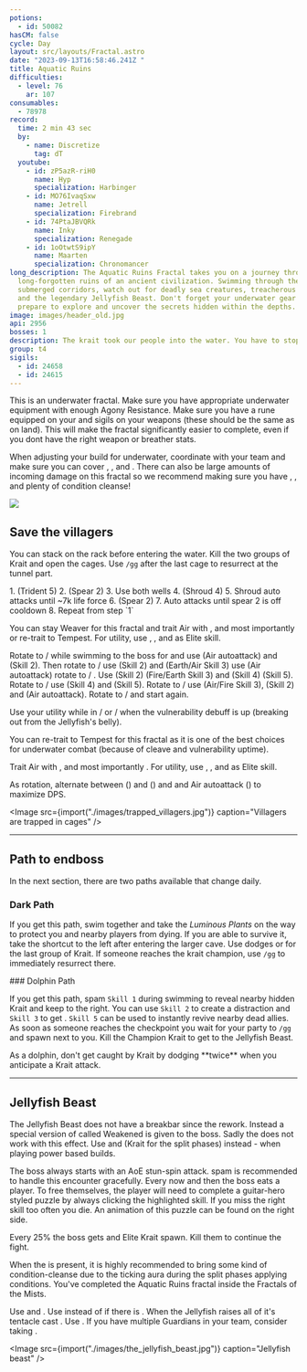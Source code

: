 ```yaml
---
potions:
  - id: 50082
hasCM: false
cycle: Day
layout: src/layouts/Fractal.astro
date: "2023-09-13T16:58:46.241Z "
title: Aquatic Ruins
difficulties:
  - level: 76
    ar: 107
consumables:
  - 78978
record:
  time: 2 min 43 sec
  by:
    - name: Discretize
      tag: dT
  youtube:
    - id: zP5azR-riH0
      name: Hyp
      specialization: Harbinger
    - id: MO76IvaqSxw
      name: Jetrell
      specialization: Firebrand
    - id: 74PtaJBVQRk
      name: Inky
      specialization: Renegade
    - id: 1oOtwtS9ipY
      name: Maarten
      specialization: Chronomancer
long_description: The Aquatic Ruins Fractal takes you on a journey through the
  long-forgotten ruins of an ancient civilization. Swimming through the
  submerged corridors, watch out for deadly sea creatures, treacherous currents,
  and the legendary Jellyfish Beast. Don't forget your underwater gear and
  prepare to explore and uncover the secrets hidden within the depths.
image: images/header_old.jpg
api: 2956
bosses: 1
description: The krait took our people into the water. You have to stop them!
group: t4
sigils:
  - id: 24658
  - id: 24615
---
```


<Grid>

<GridItem sm="7">
 
<Warning >
This is an underwater fractal. Make sure you have appropriate underwater equipment with enough Agony Resistance. Make sure you have a rune equipped on your <Item name="zojjasclothbreather" text="Aquabreather"/> and sigils on your weapons (these should be the same as on land). This will make the fractal significantly easier to complete, even if you dont have the right weapon or breather stats.

When adjusting your build for underwater, coordinate with your team and make sure you can cover <Boon name="Might"/>, <Boon name="Fury"/>, <Boon name="Quickness"/> and <Boon name="Alacrity"/>. There can also be large amounts of incoming damage on this fractal so we recommend making sure you have <Boon name="Protection"/>, <Boon name="Stability"/>, and plenty of condition cleanse!
</Warning>

</GridItem>

<GridItem sm="5">
<Image src={import("./images/wooden_rack.jpg")} caption="Wooden rack" />
</GridItem>
</Grid>

## Save the villagers <Item id="50082" disableText/><Item id="24658" disableText/>

<Grid>
<GridItem sm="7">

You can stack <Boon name="Might"/> on the rack before entering the water. Kill the two groups of Krait and open the cages. Use `/gg` after the last cage to resurrect at the tunnel part.


<Tabs>
<Tab specialization="Reaper">
1.  <Skill name="Frozen Abyss"/> (Trident 5)
2.  <Skill name="Wicked Spiral"/> (Spear 2)
3.  Use both wells
4.  <Skill name="Soul Spiral"/> (Shroud 4)
5.  Shroud auto attacks until ~7k life force
6.  <Skill name="Wicked Spiral"/> (Spear 2)
7.  Auto attacks until spear 2 is off cooldown
8.  Repeat from step `1`
</Tab>
<Tab specialization="Weaver">

You can stay Weaver for this fractal and trait Air with <Trait id="232" disableText/>, <Trait id="214" disableText/> and most importantly <Trait id="1503"/> or re-trait to Tempest. For utility, use <Skill id="5638" disableText/>, <Skill id="40183" disableText/>, <Skill id="5539" disableText/> and <Skill id="43638"/> as Elite skill.

Rotate to <Skill name="Air Attunement" profession="Elementalist" disableText/> / <Skill name="Air Attunement" profession="Elementalist" disableText/> while swimming to the boss for <Trait name="Elements of Rage"/> and use <Skill name="Forked Lightning" profession="Elementalist"/> (Air autoattack) and <Skill name="Electrocute" profession="Elementalist"/> (Skill 2). Then rotate to <Skill name="Earth Attunement" profession="Elementalist" disableText/> / <Skill name="Air Attunement" profession="Elementalist" disableText/> use <Skill name="Rock Spray" profession="Elementalist"/> (Skill 2) and <Skill name="Sodden Swath" profession="Elementalist"/> (Earth/Air Skill 3) use <Skill name="Forked Lightning" profession="Elementalist"/> (Air autoattack) rotate to <Skill name="Fire Attunement" profession="Elementalist" disableText/> / <Skill name="Earth Attunement" profession="Elementalist" disableText/>. Use <Skill name="Boil" profession="Elementalist"/> (Skill 2) <Skill name="Molten Burst" profession="Elementalist"/> (Fire/Earth Skill 3) and <Skill name="Rock Anchor" profession="Elementalist"/> (Skill 4) <Skill name="Murky water" profession="Elementalist"/> (Skill 5). Rotate to <Skill name="Fire Attunement" profession="Elementalist" disableText/> / <Skill name="Fire Attunement" profession="Elementalist" disableText/> use <Skill name="LavaChains" profession="Elementalist"/> (Skill 4) and <Skill name="Heat Wave" profession="Elementalist"/> (Skill 5). Rotate to <Skill name="Air Attunement" profession="Elementalist" disableText/> / <Skill name="Fire Attunement" profession="Elementalist" disableText/> use <Skill name="Plasmic Strike" profession="Elementalist"/> (Air/Fire Skill 3), <Skill name="Electrocute" profession="Elementalist"/> (Skill 2) and <Skill name="Forked Lightning" profession="Elementalist"/> (Air autoattack). Rotate to <Skill name="Air Attunement" profession="Elementalist" disableText/> / <Skill name="Air Attunement" profession="Elementalist" disableText/> and start again.

Use your utility while in <Skill name="Fire Attunement" profession="Elementalist" disableText/> / <Skill name="Fire Attunement" profession="Elementalist" disableText/> or <Skill name="Air Attunement" profession="Elementalist" disableText/> / <Skill name="Air Attunement" profession="Elementalist" disableText/> when the vulnerability debuff is up (breaking out from the Jellyfish's belly).
</Tab>

<Tab specialization="Tempest">

You can re-trait to Tempest for this fractal as it is one of the best choices for underwater combat (because of cleave and vulnerability uptime).

Trait Air with <Trait id="232" disableText/>, <Trait id="214" disableText/> and most importantly <Trait id="1503"/>. For utility, use <Skill id="5638" disableText/>, <Skill id="5539" disableText/>, <Skill id="30662" disableText/> and <Skill id="29968" disableText/> as Elite skill.

As rotation, alternate between <Skill id="29719"/> (<Skill id="5494" disableText/>) and <Skill id="5597"/> (<Skill id="5492" disableText/>) and <Skill id="5655"/> and Air autoattack (<Skill id="5494" disableText/>) to maximize DPS.
</Tab>

</Tabs>
</GridItem>

<GridItem sm="5">

<Image src={import("./images/trapped_villagers.jpg")} caption="Villagers are trapped in cages" />

</GridItem>

</Grid>

---

## Path to endboss

In the next section, there are two paths available that change daily. 

<Grid>
<GridItem>

### Dark Path

If you get this path, swim together and take the _Luminous Plants_ on the way to protect you and nearby players from dying. If you are able to survive it, take the shortcut to the left after entering the larger cave. Use dodges or <Effect name="Invulnerability"/> for the last group of Krait. If someone reaches the krait champion, use `/gg` to immediately resurrect there.


</GridItem>

<GridItem> 

<GifPlayer sourceId="aquatic-ruins-dark-path" caption="Use the plants to protect yourself from piranha attacks"/>
</GridItem>

<GridItem>
### Dolphin Path

If you get this path, spam `Skill 1` during swimming to reveal nearby hidden Krait and keep to the right. You can use `Skill 2` to create a distraction and `Skill 3` to get <Effect name="Stealth"/>. `Skill 5` can be used to instantly revive nearby dead allies. As soon as someone reaches the checkpoint you wait for your party to `/gg` and spawn next to you. Kill the Champion Krait to get to the Jellyfish Beast.

<Achievement name="Flawless Fins Foil Foes">
 As a dolphin, don't get caught by Krait by dodging **twice** when you anticipate a Krait attack.
</Achievement>

</GridItem>
</Grid>

---

<Grid>
<GridItem sm="7">

## Jellyfish Beast

The Jellyfish Beast does not have a breakbar since the rework. Instead a special version of <Effect name="Exposed"/> called Weakened is given to the boss. Sadly the <Item id="24868"/> does not work with this effect. Use <Item id="24615"/> and <Item id="24658"/> (Krait for the split phases) instead - when playing power based builds.

The boss always starts with an AoE stun-spin attack. <Boon name="Stability"/> spam is recommended to handle this encounter gracefully. Every now and then the boss eats a player. To free themselves, the player will need to complete a guitar-hero styled puzzle by always clicking the highlighted skill. If you miss the right skill too often you die. An animation of this puzzle can be found on the right side.

Every 25% the boss gets <Effect name="Invulnerability"/> and Elite Krait spawn. Kill them to continue the fight.

When the <Instability name="Afflicted"/> is present, it is highly recommended to bring some kind of condition-cleanse due to the ticking aura during the split phases applying conditions.
<Achievement name="Aquatic Ruins Fractal Stabilizer">
 You've completed the Aquatic Ruins fractal inside the Fractals of the Mists.
</Achievement>
</GridItem>

<GridItem sm="5">

<GifPlayer sourceId="aquatic-boss-puzzle" caption="Guitar-hero styled mini puzzle during the boss fight"/>


<Tabs>
<Tab specialization="Revenant">
Use <Skill name="Legendary Dwarf Stance"/> and <Skill name="Legendary Assassin Stance"/>. Use <Skill name="Legendary Demon Stance"/> instead of <Skill name="Legendary Assassin Stance" disableText/> if there is <Instability name="No Pain, No Gain"/>. When the Jellyfish raises all of it's tentacle cast <Skill name="Inspiring Reinforcement"/>.
</Tab>

<Tab specialization="Guardian">
Use <Skill name="Stand your ground"/>. If you have multiple Guardians in your team, consider taking <Skill id="43357"/>.
</Tab>
</Tabs>
</GridItem>

</Grid>

<Image src={import("./images/the_jellyfish_beast.jpg")} caption="Jellyfish beast" />

